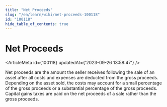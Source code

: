 ```yaml
---
title: "Net Proceeds"
slug: "/en/learn/wiki/net-proceeds-100118"
id: "100118"
hide_table_of_contents: true
---
```



# Net Proceeds

<ArticleMeta id={100118} updatedAt={'2023-09-26 13:58:47'} />
<div className='border-solid border-b border-t-0 my-4 border-[var(--ifm-color-gray-300)]' />

Net proceeds are the amount the seller receives following the sale of an asset after all costs and expenses are deducted from the gross proceeds. Depending on the asset sold, the costs may account for a small percentage of the gross proceeds or a substantial percentage of the gross proceeds. Capital gains taxes are paid on the net proceeds of a sale rather than the gross proceeds.
